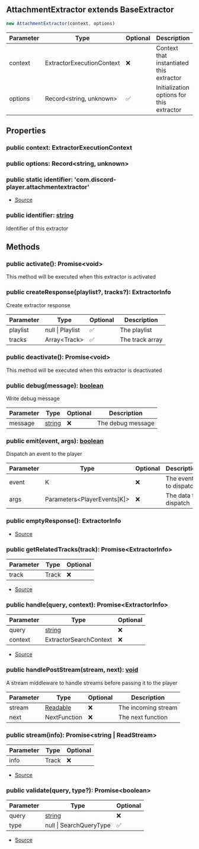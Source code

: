 ## AttachmentExtractor extends BaseExtractor


```typescript
new AttachmentExtractor(context, options)
```
| Parameter | Type | Optional | Description |
| ----------- | ----------- | ----------- | ----------- |
| context | ExtractorExecutionContext | ❌ | Context that instantiated this extractor |
| options | Record\<string, unknown> | ✅ | Initialization options for this extractor |


## Properties
### public context: ExtractorExecutionContext

### public options: Record\<string, unknown>

### public static identifier: 'com.discord\-player.attachmentextractor'
- [Source](https://github.com/Androz2091/discord-player/blob/cb6c009/packages/extractor/src/extractors/AttachmentExtractor.ts#L19)
### public identifier: [string](https://developer.mozilla.org/en-US/docs/Web/JavaScript/Reference/Global_Objects/String)
Identifier of this extractor

## Methods
### public activate(): Promise\<void>
This method will be executed when this extractor is activated
### public createResponse(playlist?, tracks?): ExtractorInfo
Create extractor response



| Parameter | Type | Optional | Description |
| ----------- | ----------- | ----------- | ----------- |
| playlist | null \| Playlist | ✅ | The playlist |
| tracks | Array\<Track> | ✅ | The track array |
### public deactivate(): Promise\<void>
This method will be executed when this extractor is deactivated
### public debug(message): [boolean](https://developer.mozilla.org/en-US/docs/Web/JavaScript/Reference/Global_Objects/Boolean)
Write debug message



| Parameter | Type | Optional | Description |
| ----------- | ----------- | ----------- | ----------- |
| message | [string](https://developer.mozilla.org/en-US/docs/Web/JavaScript/Reference/Global_Objects/String) | ❌ | The debug message |
### public emit(event, args): [boolean](https://developer.mozilla.org/en-US/docs/Web/JavaScript/Reference/Global_Objects/Boolean)
Dispatch an event to the player



| Parameter | Type | Optional | Description |
| ----------- | ----------- | ----------- | ----------- |
| event | K | ❌ | The event to dispatch |
| args | Parameters\<PlayerEvents\[K]> | ❌ | The data to dispatch |
### public emptyResponse(): ExtractorInfo
- [Source](https://github.com/Androz2091/discord-player/blob/cb6c009/packages/extractor/src/extractors/AttachmentExtractor.ts#L118)
### public getRelatedTracks(track): Promise\<ExtractorInfo>
| Parameter | Type | Optional |
| ----------- | ----------- | ----------- |
| track | Track | ❌ |


- [Source](https://github.com/Androz2091/discord-player/blob/cb6c009/packages/extractor/src/extractors/AttachmentExtractor.ts#L26)
### public handle(query, context): Promise\<ExtractorInfo>
| Parameter | Type | Optional |
| ----------- | ----------- | ----------- |
| query | [string](https://developer.mozilla.org/en-US/docs/Web/JavaScript/Reference/Global_Objects/String) | ❌ |
| context | ExtractorSearchContext | ❌ |


- [Source](https://github.com/Androz2091/discord-player/blob/cb6c009/packages/extractor/src/extractors/AttachmentExtractor.ts#L31)
### public handlePostStream(stream, next): [void](https://developer.mozilla.org/en-US/docs/Web/JavaScript/Reference/Global_Objects/undefined)
A stream middleware to handle streams before passing it to the player



| Parameter | Type | Optional | Description |
| ----------- | ----------- | ----------- | ----------- |
| stream | [Readable](https://nodejs.org/dist/latest/docs/api/stream.html#stream_class_stream_readable) | ❌ | The incoming stream |
| next | NextFunction | ❌ | The next function |
### public stream(info): Promise\<string \| ReadStream>
| Parameter | Type | Optional |
| ----------- | ----------- | ----------- |
| info | Track | ❌ |


- [Source](https://github.com/Androz2091/discord-player/blob/cb6c009/packages/extractor/src/extractors/AttachmentExtractor.ts#L122)
### public validate(query, type?): Promise\<boolean>
| Parameter | Type | Optional |
| ----------- | ----------- | ----------- |
| query | [string](https://developer.mozilla.org/en-US/docs/Web/JavaScript/Reference/Global_Objects/String) | ❌ |
| type | null \| SearchQueryType | ✅ |


- [Source](https://github.com/Androz2091/discord-player/blob/cb6c009/packages/extractor/src/extractors/AttachmentExtractor.ts#L21)